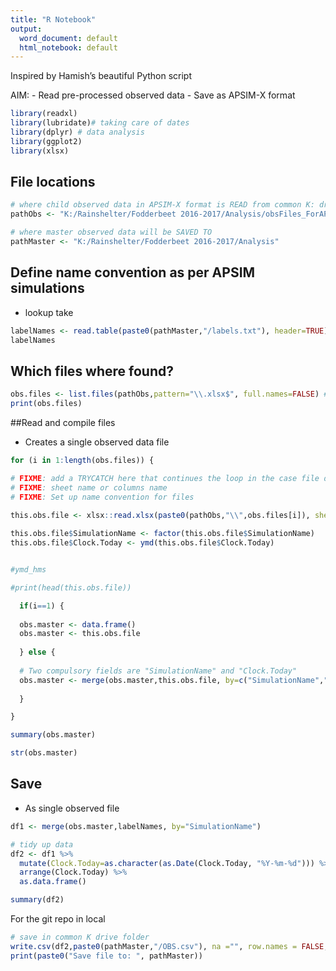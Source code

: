 ```yaml
---
title: "R Notebook"
output:
  word_document: default
  html_notebook: default
---
```


Inspired by Hamish's beautiful Python script

AIM: 
- Read pre-processed observed data
- Save as APSIM-X format
```r
library(readxl)
library(lubridate)# taking care of dates
library(dplyr) # data analysis
library(ggplot2)
library(xlsx)

```

## File locations

```r
# where child observed data in APSIM-X format is READ from common K: drive
pathObs <- "K:/Rainshelter/Fodderbeet 2016-2017/Analysis/obsFiles_ForAPSIM" 

# where master observed data will be SAVED TO
pathMaster <- "K:/Rainshelter/Fodderbeet 2016-2017/Analysis" 

```

## Define name convention as per APSIM simulations

- lookup take 

```r
labelNames <- read.table(paste0(pathMaster,"/labels.txt"), header=TRUE)
labelNames
```



## Which files where found?
```r
obs.files <- list.files(pathObs,pattern="\\.xlsx$", full.names=FALSE) # if true gets path
print(obs.files)
```

##Read and compile files

- Creates a single observed data file

```r

for (i in 1:length(obs.files)) {

# FIXME: add a TRYCATCH here that continues the loop in the case file does not comply with standard, error message with problem files
# FIXME: sheet name or columns name
# FIXME: Set up name convention for files
  
this.obs.file <- xlsx::read.xlsx(paste0(pathObs,"\\",obs.files[i]), sheetName = "OBS")  

this.obs.file$SimulationName <- factor(this.obs.file$SimulationName)
this.obs.file$Clock.Today <- ymd(this.obs.file$Clock.Today)


#ymd_hms

#print(head(this.obs.file))

  if(i==1) {
  
  obs.master <- data.frame()
  obs.master <- this.obs.file
  
  } else {
  
  # Two compulsory fields are "SimulationName" and "Clock.Today"
  obs.master <- merge(obs.master,this.obs.file, by=c("SimulationName","Clock.Today"), all=TRUE)
 
  }

}

summary(obs.master)
```

```r
str(obs.master)
```

## Save

- As single  observed file

```r

df1 <- merge(obs.master,labelNames, by="SimulationName")

# tidy up data
df2 <- df1 %>%
  mutate(Clock.Today=as.character(as.Date(Clock.Today, "%Y-%m-%d"))) %>% # FIXME: problems in data format
  arrange(Clock.Today) %>%
  as.data.frame() 

summary(df2)
```
For the git repo in local
```r
# save in common K drive folder
write.csv(df2,paste0(pathMaster,"/OBS.csv"), na ="", row.names = FALSE, quote = FALSE)
print(paste0("Save file to: ", pathMaster))
```


